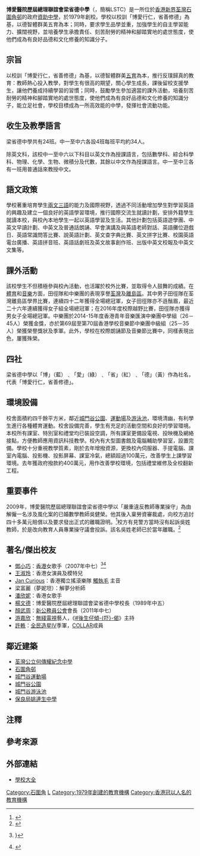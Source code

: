 {{coord|22.3760899|114.125544|type:landmark_source:enwiki-googlemaplink|display=title}}
{{Infobox school
| name = 博愛醫院歷屆總理聯誼會梁省德中學<br/>The Assn. of Directors & Former Directors of Pok Oi Hospital Ltd. Leung Sing Tak College
| motto = 博愛行仁，省善修德
| image = <!-- 檔案不存在 [[File:The_Assn._of_Directors_&_Former_Directors_of_Pok_Oi_Hospital_Ltd._Leung_Sing_Tak_College_(deep_blue_sky).jpg|280px]] -->
| established = 1979年
| type = 津貼男女中學
| religion = 無
| school_sponsoring_body = [[博愛醫院_(香港)|博愛醫院歷屆總理聯誼會]]
| president = 
| principal = 植文顯先生
| vice_principal = 蔡春梅女士
| house = 博（藍）、愛（綠）、省（紅）、德（黃）
| staff = 80人
| students = 920人
| magazine = 
| location = {{HKG}}[[新界|新界]][[荃灣|荃灣]][[石圍角邨|石圍角邨]]屋邨中學第2號
| telephone = {{tel|852|2414 5151}}
| fax = {{tel|852|2415 8226}}
| website = {{url|http://www.lstc.edu.hk/}}
}}

'''博愛醫院歷屆總理聯誼會梁省德中學'''（{{lang-en|The Assn. of Directors & Former Directors of Poi Oi Hospital Ltd. Leung Sing Tak College}}，簡稱LSTC）是一所位於[[香港|香港]][[新界|新界]][[荃灣|荃灣]][[石圍角邨|石圍角邨]]的政府[[資助學校|資助中學]]，於1979年創校。學校以校訓「博愛行仁，省善修德」為基，以德智體群美五育為本；同時，要求學生品學並重，加強學生的自主學習能力、擴闊視野，並培養學生承擔責任、刻苦耐勞的精神和腳踏實地的處世態度，使他們成為有良好品德和文化修養的知識分子。

==宗旨==
以校訓「博愛行仁，省善修德」為基，以德智體群美[[五育|五育]]為本，推行反璞歸真的教育：教師熱心投入教學，對學生有很高的期望，關心學生成長，課後留校支援學生，讓他們養成持續學習的習慣；同時，鼓勵學生參加適當的課外活動，培養刻苦耐勞的精神和腳踏實地的處世態度，使他們成為有良好品德和文化修養的知識分子，能立足社會，學校目標成為一所高效能的中學，發揮社會流動功能。

==收生及教學語言==
梁省德中學共有24班。中一至中六各設4班每班平均約34人。

除英文科，該校中一至中六以下科目以英文作為授課語言，包括數學科、綜合科學科、物理、化學、生物、微積分及代數，其餘以中文作為授課語言。中一至中三各有一班用普通話來教授中文。

==語文政策==
學校著重培育學生[[兩文三語|兩文三語]]的能力及國際視野，透過不同活動增加學生對學習英語的興趣及建立一個良好的英語學習環境，推行國際交流生就讀計劃，安排外籍學生就讀本校，與校內本地學生一起以英語學習及生活。其他計劃包括英語遊學團、中英文早讀計劃、中英文及普通話朗誦、早會演講及與英語老師對話、英語攤位遊戲日、英語常識問答比賽、說英語計劃、英文查字典比賽、英文拼字比賽、校園英語電台廣播、英語拼音班、英語話劇班及英文故事創作班、出版中英文校報及中英文文集等。

==課外活動==
該校學生不但積極參與校內活動，也活躍於校外比賽，並取得令人鼓舞的成績。在[[体育运动|體育]]和[[音樂|音樂]]方面，田徑隊和中樂團的表現享譽[[荃灣區|荃灣]]及[[離島區|離島區]]。其中男子田徑隊在荃灣離島區學界比賽，連續四十二年獲得全場總冠軍，女子田徑隊亦不遜鬚眉，最近二十六年連續獲得女子組全場總冠軍；在2016年度校際越野比賽，田徑隊亦獲得男女子全場總冠軍。中樂團於2014-15年度香港青年音樂匯演中樂團中學組（26－45人）榮獲金獎，亦於第69屆至第70屆香港學校音樂節中樂團中級組（25－35人）榮獲榮譽獎狀及季軍。此外，學校在校際朗誦節及音樂節比賽中，同樣表現出色，屢獲殊榮。

==四社==
梁省德中學以「博」（藍）﹑「愛」（綠）﹑「省」（紅）﹑「德」（黃）作為社名，代表「博愛行仁，省善修德」。

==環境設備==
校舍面積約四千餘平方米，鄰近[[城門谷公園|城門谷公園]]、[[城門谷運動場|運動場]]及[[城門谷游泳池|游泳池]]，環境清幽，有利學生進行各種體育運動。校舍設備完善，學生有充足的活動空間和良好的學習環境。本校所有課室、特別室和禮堂均已裝設空調，所有課室更備設電視、投映機及網絡接點，方便教師應用資訊科技教學。校內有大型圖書館及電腦輔助學習室，設置完備。學校十分重視教學質素，剛於去年增撥資源，更換校內伺服器、手提電腦、課室內電腦、投影機、投影屏幕、課室冷氣，總額超過100萬元，改善學生上課學習環境。去年獲政府撥款約400萬元，用作改善學校環境，包括禮堂維修及全校翻新工程。

==重要事件==
2009年，博愛醫院歷屆總理聯誼會梁省德中學以「嚴重違反教師專業操守」為由解僱一名涉及風化案的已婚數學教師吳健榮。他其後入稟勞資審裁處，向校方追討四十多萬元賠償以及要求發出正式的離職證明。<ref>{{web reference|URL=http://std.stheadline.com/daily/news-content.php?id=662175&target=2|title=疑非禮被炒 教師索償終撤回|work=星島日報|year=|date=2009-09-10|access-date=2018-05-12|archive-date=2019-03-30|archive-url=https://web.archive.org/web/20190330104840/http://std.stheadline.com/daily/news-content.php?id=662175&target=2|dead-url=no}}</ref>校方有見警方當時沒有起訴吳姓教師，於是改向教育人員專業操守議會投訴。該名吳姓老師已於當年離職。<ref>{{web reference|URL=https://www.e123.hk/ElderlyPro/details/324825/71|title=涉風化案被炒教師 照教書5年|work=明報|year=|date=2014-05-26|access-date=2018-05-12|archive-date=2019-03-30|archive-url=https://web.archive.org/web/20190330120620/https://www.e123.hk/ElderlyPro/details/324825/71|dead-url=no}}</ref>

==著名/傑出校友==
*[[鄧小巧|鄧小巧]]：[[香港|香港]]女歌手（2007年中七）<ref name="《初曉》第十四期">{{Cite magazine|url=http://web3.lstc.edu.hk/essay/schmagazine_chi/chimagazine_14_201007.pdf|publisher=博愛醫院歷屆總理聯誼會梁省德中學|magazine=《初曉》|issue=14|page=10|title=〈光影舞台下的一抹笑靨 靜肅教台上的一腔巧音〉|year=2010-07}}{{Dead link}}}</ref><ref name="《初曉》第十一期">{{cite magazine|url=http://web3.lstc.edu.hk/essay/schmagazine_chi/chimagazine_11_200707.pdf|publisher=博愛醫院歷屆總理聯誼會梁省德中學|magazine=《初曉》|issue=11|page=24|title=〈創作天地 鉛筆 7A 鄧小巧〉|year=2007-07}}{{Dead link}}</ref>{{noteTag|鄧小巧於2017年3月1日播出的節目[[兄弟幫|兄弟幫]]第1787集中提到自己就讀博愛醫院歷屆總理聯誼會梁省德中學時期已經參加歌唱比賽。}}
*[[王淑玲_(藝人)|王淑玲]]：香港女演員及模特兒
*[[Jan_Curious|Jan Curious]]：香港獨立搖滾樂隊 [[觸執毛|觸執毛]] 主音
*梁富麗（夢妮坦）：解夢分析師
*[[潘欣妮|潘欣妮]]：香港女歌手
*[[楊文德|楊文德]]：博愛醫院歷屆總理聯誼會梁省德中學校長（1989年中五）
*[[顏武周|顏武周]]：[[新公務員公會|新公務員公會]]會長（2011年中七）
*[[游嘉欣|游嘉欣]]：[[無綫電視|無綫電視]]藝人，《[[後生仔傾吓偈|#後生仔傾-{吓}-偈]]》主持
*[[許軼|許軼]]：[[全民造星IV|全民造星IV]]季軍，[[COLLAR|COLLAR]]成員

==鄰近建築==
* [[荃灣公立何傳耀紀念中學|荃灣公立何傳耀紀念中學]]
* [[石圍角邨|石圍角邨]]
* [[城門谷運動場|城門谷運動場]]
* [[城門谷公園|城門谷公園]]
* [[城門谷游泳池|城門谷游泳池]]
* [[保良局姚連生中學|保良局姚連生中學]]

==注釋==
{{noteFoot}}

==參考來源==
{{reflist}}

==外部連結==
* [http://www.bookofschool.com/school/controller/entityDetails?entityid=5921&action=compare 學校大全] {{Wayback|url=http://www.bookofschool.com/school/controller/entityDetails?entityid=5921&action=compare |date=20190808200717 }}

[[Category:石圍角|Category:石圍角]]
[[Category:荃灣區中學|L]]
[[Category:1979年創建的教育機構|Category:1979年創建的教育機構]]
[[Category:香港冠以人名的教育機構|Category:香港冠以人名的教育機構]]
